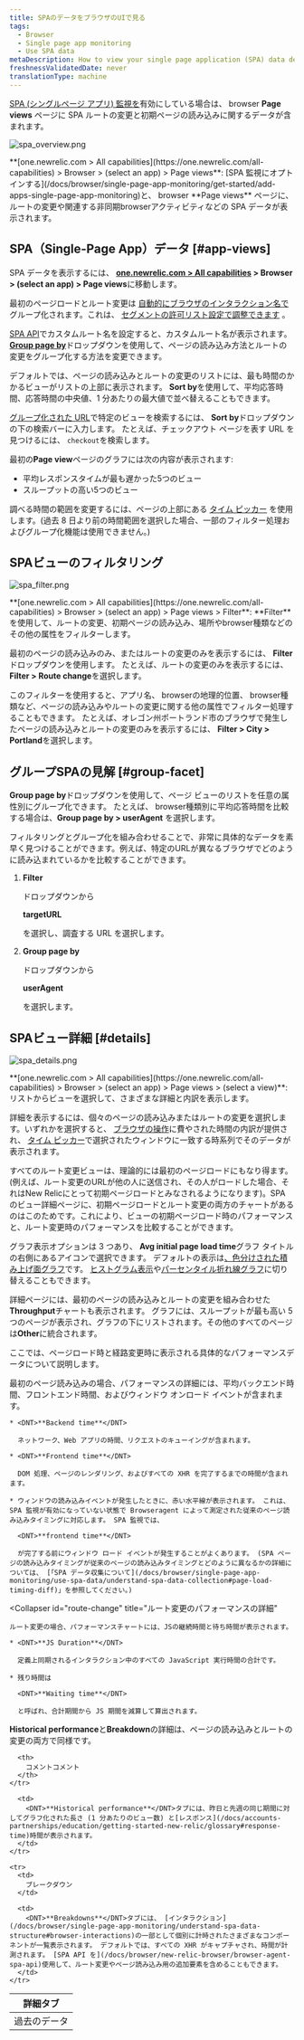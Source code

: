 ```yaml
---
title: SPAのデータをブラウザのUIで見る
tags:
  - Browser
  - Single page app monitoring
  - Use SPA data
metaDescription: How to view your single page application (SPA) data details in browser.
freshnessValidatedDate: never
translationType: machine
---
```





[SPA (シングルページ アプリ) 監視を](/docs/browser/single-page-app-monitoring/get-started/welcome-single-page-app-monitoring)有効にしている場合は、 browser <DNT>**Page views**</DNT> ページに SPA ルートの変更と初期ページの読み込みに関するデータが含まれます。

<img
  title="spa_overview.png"
  alt="spa_overview.png"
  src={browserSpaPageviews}
/>

<figcaption>
  <DNT>**[one.newrelic.com > All capabilities](https://one.newrelic.com/all-capabilities) > Browser > (select an app) > Page views**</DNT>: [SPA 監視にオプトインする](/docs/browser/single-page-app-monitoring/get-started/add-apps-single-page-app-monitoring)と、 browser <DNT>**Page views**</DNT> ページに、ルートの変更や関連する非同期browserアクティビティなどの SPA データが表示されます。
</figcaption>

## SPA（Single-Page App）データ [#app-views]

SPA データを表示するには、 <DNT>**[one.newrelic.com > All capabilities](https://one.newrelic.com/all-capabilities) > Browser > (select an app) > Page views**</DNT>に移動します。

最初のページロードとルート変更は [自動的にブラウザのインタラクション名で](/docs/browser/new-relic-browser/configuration/group-browser-metrics-urls#hierarchy) グループ化されます。これは、 [セグメントの許可リスト設定で調整できます](/docs/browser/new-relic-browser/installation-configuration/url-whitelists-grouping-browser-metrics) 。

[SPA API](/docs/browser/new-relic-browser/browser-agent-spa-api)でカスタムルート名を設定すると、カスタムルート名が表示されます。 [<DNT>**Group page by**</DNT>](/docs/browser/single-page-app-monitoring/use-spa-data/view-spa-data-new-relic-browser#group-facet)ドロップダウンを使用して、ページの読み込み方法とルートの変更をグループ化する方法を変更できます。

デフォルトでは、ページの読み込みとルートの変更のリストには、最も時間のかかるビューがリストの上部に表示されます。 <DNT>**Sort by**</DNT>を使用して、平均応答時間、応答時間の中央値、1 分あたりの最大値で並べ替えることもできます。

[グループ化された URL](/docs/browser/new-relic-browser/configuration/group-browser-metrics-urls#hierarchy)で特定のビューを検索するには、 <DNT>**Sort by**</DNT>ドロップダウンの下の検索バーに入力します。 たとえば、チェックアウト ページを表す URL を見つけるには、 `checkout`を検索します。

最初の<DNT>**Page view**</DNT>ページのグラフには次の内容が表示されます:

* 平均レスポンスタイムが最も遅かった5つのビュー
* スループットの高い5つのビュー

調べる時間の範囲を変更するには、ページの上部にある [タイム ピッカー](/docs/query-your-data/explore-query-data/dashboards/manage-your-dashboard/#dash-time-picker) を使用します。(過去 8 日より前の時間範囲を選択した場合、一部のフィルター処理およびグループ化機能は使用できません。)

## SPAビューのフィルタリング

<img
  title="spa_filter.png"
  alt="spa_filter.png"
  src={browserSpaFilters}
/>

<figcaption>
  <DNT>**[one.newrelic.com > All capabilities](https://one.newrelic.com/all-capabilities) > Browser > (select an app) > Page views > Filter**</DNT>: <DNT>**Filter**</DNT> を使用して、ルートの変更、初期ページの読み込み、場所やbrowser種類などのその他の属性をフィルターします。
</figcaption>

最初のページの読み込みのみ、またはルートの変更のみを表示するには、 <DNT>**Filter**</DNT>ドロップダウンを使用します。 たとえば、ルートの変更のみを表示するには、 <DNT>**Filter > Route change**</DNT>を選択します。

このフィルターを使用すると、アプリ名、 browserの地理的位置、 browser種類など、ページの読み込みやルートの変更に関する他の属性でフィルター処理することもできます。 たとえば、オレゴン州ポートランド市のブラウザで発生したページの読み込みとルートの変更のみを表示するには、 <DNT>**Filter > City > Portland**</DNT>を選択します。

## グループSPAの見解 [#group-facet]

<DNT>**Group page by**</DNT>ドロップダウンを使用して、ページ ビューのリストを任意の属性別にグループ化できます。 たとえば、 browser種類別に平均応答時間を比較する場合は、<DNT>**Group page by > userAgent**</DNT> を選択します。

フィルタリングとグループ化を組み合わせることで、非常に具体的なデータを素早く見つけることができます。例えば、特定のURLが異なるブラウザでどのように読み込まれているかを比較することができます。

1. <DNT>**Filter**</DNT>

   ドロップダウンから

   <DNT>**targetURL**</DNT>

   を選択し、調査する URL を選択します。

2. <DNT>**Group page by**</DNT>

   ドロップダウンから

   <DNT>**userAgent**</DNT>

   を選択します。

## SPAビュー詳細 [#details]

<img
  title="spa_details.png"
  alt="spa_details.png"
  src={browserPageviewDetails}
/>

<figcaption>
  <DNT>**[one.newrelic.com > All capabilities](https://one.newrelic.com/all-capabilities) > Browser > (select an app) > Page views > (select a view)**</DNT>: リストからビューを選択して、さまざまな詳細と内訳を表示します。
</figcaption>

詳細を表示するには、個々のページの読み込みまたはルートの変更を選択します。いずれかを選択すると、 [ブラウザの操作](/docs/browser/single-page-app-monitoring/understand-spa-data-structure#browser-interactions)に費やされた時間の内訳が提供され、 [タイム ピッカー](/docs/query-your-data/explore-query-data/dashboards/manage-your-dashboard/#dash-time-picker)で選択されたウィンドウに一致する時系列でそのデータが表示されます。

すべてのルート変更ビューは、理論的には最初のページロードにもなり得ます。(例えば、ルート変更のURLが他の人に送信され、その人がロードした場合、それはNew Relicにとって初期ページロードとみなされるようになります)。SPA のビュー詳細ページに、初期ページロードとルート変更の両方のチャートがあるのはこのためです。これにより、ビューの初期ページロード時のパフォーマンスと、ルート変更時のパフォーマンスを比較することができます。

グラフ表示オプションは 3 つあり、 <DNT>**Avg initial page load time**</DNT>グラフ タイトルの右側にあるアイコンで選択できます。 デフォルトの表示は[、色分けされた積み上げ面グラフ](/docs/apm/new-relic-apm/ui-functions/standard-dashboard-features)です。 [ヒストグラム表示](/docs/apm/applications-menu/features/histograms-viewing-data-distribution)や[パーセンタイル折れ線グラフ](/docs/apm/applications-menu/features/percentiles-comparing-ranked-data)に切り替えることもできます。

詳細ページには、最初のページの読み込みとルートの変更を組み合わせた<DNT>**Throughput**</DNT>チャートも表示されます。 グラフには、スループットが最も高い 5 つのページが表示され、グラフの下にリストされます。その他のすべてのページは<DNT>**Other**</DNT>に統合されます。

ここでは、ページロード時と経路変更時に表示される具体的なパフォーマンスデータについて説明します。

<CollapserGroup>
  <Collapser
    id="page-load"
    title="初期ページロードパフォーマンスの詳細"
  >
    最初のページ読み込みの場合、パフォーマンスの詳細には、平均バックエンド時間、フロントエンド時間、およびウィンドウ オンロード イベントが含まれます。

    * <DNT>**Backend time**</DNT>

      ネットワーク、Web アプリの時間、リクエストのキューイングが含まれます。

    * <DNT>**Frontend time**</DNT>

      DOM 処理、ページのレンダリング、およびすべての XHR を完了するまでの時間が含まれます。

    * ウィンドウの読み込みイベントが発生したときに、赤い水平線が表示されます。 これは、SPA 監視が有効になっていない状態で Browseragent によって測定された従来のページ読み込みタイミングに対応します。 SPA 監視では、

      <DNT>**frontend time**</DNT>

      が完了する前にウィンドウ ロード イベントが発生することがよくあります。 (SPA ページの読み込みタイミングが従来のページの読み込みタイミングとどのように異なるかの詳細については、 [「SPA データ収集について](/docs/browser/single-page-app-monitoring/use-spa-data/understand-spa-data-collection#page-load-timing-diff)」を参照してください。)
  </Collapser>

  <Collapser
    id="route-change"
    title="ルート変更のパフォーマンスの詳細"
  >
    ルート変更の場合、パフォーマンスチャートには、JSの継続時間と待ち時間が表示されます。

    * <DNT>**JS Duration**</DNT>

      定義上同期されるインタラクション中のすべての JavaScript 実行時間の合計です。

    * 残り時間は

      <DNT>**Waiting time**</DNT>

      と呼ばれ、合計期間から JS 期間を減算して算出されます。
  </Collapser>
</CollapserGroup>

<DNT>**Historical performance**</DNT>と<DNT>**Breakdown**</DNT>の詳細は、ページの読み込みとルートの変更の両方で同様です。

<table>
  <thead>
    <tr>
      <th style={{ width: "150px" }}>
        詳細タブ
      </th>

      <th>
        コメントコメント
      </th>
    </tr>
  </thead>

  <tbody>
    <tr>
      <td>
        過去のデータ
      </td>

      <td>
        <DNT>**Historical performance**</DNT>タブには、昨日と先週の同じ期間に対してグラフ化された長さ (1 分あたりのビュー数) と[レスポンス](/docs/accounts-partnerships/education/getting-started-new-relic/glossary#response-time)時間が表示されます。
      </td>
    </tr>

    <tr>
      <td>
        ブレークダウン
      </td>

      <td>
        <DNT>**Breakdowns**</DNT>タブには、 [インタラクション](/docs/browser/single-page-app-monitoring/understand-spa-data-structure#browser-interactions)の一部として個別に計時されたさまざまなコンポーネントが一覧表示されます。 デフォルトでは、すべての XHR がキャプチャされ、時間が計測されます。 [SPA API を](/docs/browser/new-relic-browser/browser-agent-spa-api)使用して、ルート変更やページ読み込み用の追加要素を含めることもできます。
      </td>
    </tr>
  </tbody>
</table>
